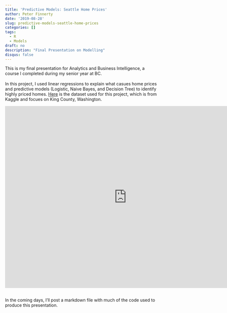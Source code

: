 ```yaml
---
title: 'Predictive Models: Seattle Home Prices'
author: Peter Finnerty
date: '2019-08-28'
slug: predictive-models-seattle-home-prices
categories: []
tags:
  - R
  - Models
draft: no
description: "Final Presentation on Modelling"
disqus: false
---
```


This is my final presentation for Analytics and Business Intelligence, a course I completed during my senior year at BC. 
<br><br>
In this project, I used linear regressions to explain what casues home prices and predictive models (Logistic, Naive Bayes, and Decision Tree) to identify highly priced homes. [Here](https://www.kaggle.com/harlfoxem/housesalesprediction) is the dataset used for this project, which is from Kaggle and focues on King County, Washington. 
<br>
<p><iframe src="https://docs.google.com/presentation/d/17rWmDGIpPZDa6d5wnQ1Q_I65hXNcsnFA/embed?start=false&loop=false&delayms=5000" frameborder="0" width="800" height="600" allowfullscreen="true" mozallowfullscreen="true" webkitallowfullscreen="true"></iframe></p>
<br>
In the coming days, I'll post a markdown file with much of the code used to produce this presentation.

